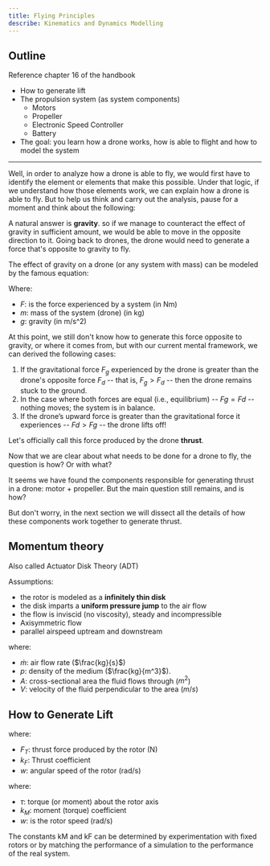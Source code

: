 ```yaml
---
title: Flying Principles
describe: Kinematics and Dynamics Modelling
---
```


## Outline

Reference chapter 16 of the handbook

- How to generate lift
- The propulsion system (as system components)
    - Motors
    - Propeller
    - Electronic Speed Controller
    - Battery
- The goal: you learn how a drone works, how is able to flight and how to model the system

---
<Think
    note="How is a drone able to fly?"
/>

Well, in order to analyze how a drone is able to fly, we would first have to identify the element or elements that make this possible. Under that logic, if we understand how those elements work, we can explain how a drone is able to fly. But to help us think and carry out the analysis, pause for a moment and think about the following:

<Think
    note="What does it mean to fly or, at best, hover? What keeps us “stuck to the ground”? And why do we fall back down when we jump?"
/>

A natural answer is **gravity**. so if we manage to counteract the effect of gravity in sufficient amount, we would be able to move in the opposite direction to it. Going back to drones, the drone would need to generate a force that's opposite to gravity to fly.

The effect of gravity on a drone (or any system with mass) can be modeled by the famous equation:

<Equation
    formula="F_g = m g"
    description="Effect of gravity in a system."
/>
Where:
- $F$: is the force experienced by a system (in Nm)
- $m$: mass of the system (drone) (in kg)
- $g$: gravity (in m/s^2)

At this point, we still don't know how to generate this force opposite to gravity, or where it comes from, but with our current mental framework, we can derived the following cases:
1. If the gravitational force $F_g$ experienced by the drone is greater than the drone's opposite force $F_d$ -- that is, $F_g > F_d$ -- then the drone remains stuck to the ground.
2. In the case where both forces are equal (i.e., equilibrium) -- $Fg = Fd$  -- nothing moves; the system is in balance.
3. If the drone’s upward force is greater than the gravitational force it experiences -- $Fd > Fg$ -- the drone lifts off!

Let's officially call this force produced by the drone **thrust**.

<Drawio
    file="drones-principles.drawio"
    page="0"
    description=""
/>

Now that we are clear about what needs to be done for a drone to fly, the question is how? Or with what?

<Drawio
    file="drones-principles.drawio"
    page="1"
    description="Source of thrust in a drone"
/>

It seems we have found the components responsible for generating thrust in a drone: motor + propeller. But the main question still remains, and is how? 

But don't worry, in the next section we will dissect all the details of how these components work together to generate thrust.

## Momentum theory

Also called Actuator Disk Theory (ADT)

Assumptions:
- the rotor is modeled as a **infinitely thin disk**
- the disk imparts a **uniform pressure jump** to the air flow
- the flow is inviscid (no viscosity), steady and incompressible
- Axisymmetric flow
- parallel airspeed uptream and downstream


<Equation
    formula="\dot{m}=p A V"
    description="Air flow rate"
/>

where:
- $\dot{m}$: air flow rate ($\frac{kg}{s}$)
- $p$: density of the medium ($\frac{kg}{m^3}$).
- $A$: cross-sectional area the fluid flows through ($m^2$)
- $V$: velocity of the fluid perpendicular to the area ($m/s$)

## How to Generate Lift

<Equation
    formula="F_{T} = k_{F} w^2"
    description="Thrust force (lifting force)"
/>

where:
- $F_{T}$: thrust force produced by the rotor (N)
- $k_{F}$: Thrust coefficient
- $w$: angular speed of the rotor (rad/s)

<Equation
    formula="\tau = k_{M} w^2"
    description="Torque"
/>

where:
- $\tau$: torque (or moment) about the rotor axis
- $k_{M}$: moment (torque) coefficient
- $w$: is the rotor speed (rad/s)

The constants kM and kF can be determined by experimentation with fixed rotors or by matching the performance of a simulation to the performance of the real system.
